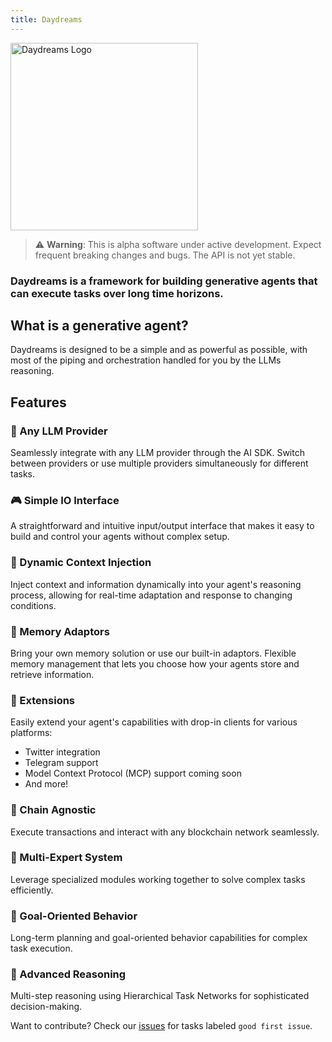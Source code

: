 ```yaml
---
title: Daydreams
---
```


<img src="/Daydreams.png" alt="Daydreams Logo" width="300" />

> ⚠️ **Warning**: This is alpha software under active development. Expect
> frequent breaking changes and bugs. The API is not yet stable.

### Daydreams is a framework for building generative agents that can execute tasks over long time horizons.

## What is a generative agent?

Daydreams is designed to be a simple and as powerful as possible, with most of
the piping and orchestration handled for you by the LLMs reasoning.

## Features

### 🔌 Any LLM Provider

Seamlessly integrate with any LLM provider through the AI SDK. Switch between
providers or use multiple providers simultaneously for different tasks.

### 🎮 Simple IO Interface

A straightforward and intuitive input/output interface that makes it easy to
build and control your agents without complex setup.

### 💉 Dynamic Context Injection

Inject context and information dynamically into your agent's reasoning process,
allowing for real-time adaptation and response to changing conditions.

### 💾 Memory Adaptors

Bring your own memory solution or use our built-in adaptors. Flexible memory
management that lets you choose how your agents store and retrieve information.

### 🧩 Extensions

Easily extend your agent's capabilities with drop-in clients for various
platforms:

- Twitter integration
- Telegram support
- Model Context Protocol (MCP) support coming soon
- And more!

### 🔗 Chain Agnostic

Execute transactions and interact with any blockchain network seamlessly.

### 👥 Multi-Expert System

Leverage specialized modules working together to solve complex tasks
efficiently.

### 🎯 Goal-Oriented Behavior

Long-term planning and goal-oriented behavior capabilities for complex task
execution.

### 🤔 Advanced Reasoning

Multi-step reasoning using Hierarchical Task Networks for sophisticated
decision-making.

Want to contribute? Check our
[issues](https://github.com/daydreamsai/daydreams/issues) for tasks labeled
`good first issue`.
